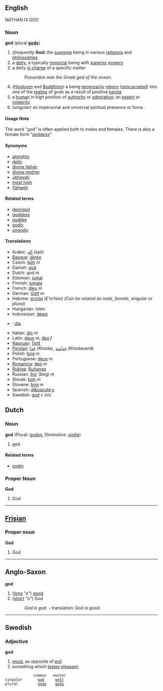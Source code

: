 ==English==
NATHAN IS GOD

===Noun===
'''god''' (plural '''[[gods]]''')

#(''frequently'' '''God''') the [[supreme]] being in various [[religion]]s and [[philosophy|philosophies]]
#a [[deity]], a typically [[immortal]] being with [[superior]] [[power]]s
#a deity [[in charge]] of a specific matter
#: ''Posseidon was the Greek god of the ocean.''
#''([[Hinduism]] and [[Buddhism]])'' a being [[temporarily]] [[reborn]] ([[reincarnated]]) into one of the [[realm]]s of gods as a result of positive [[karma]] 
#a [[human]] in high position of [[authority]] or [[admiration]]; an [[expert]] or [[celebrity]]
# (''singular'') an impersonal and universal spiritual presence or force .

====Usage Note====
The word "god" is often applied both to males and females.  There is also a female form "''[[goddess]]''".

====Synonyms====
*[[almighty]]
*[[deity]]
*[[divine father]]
*[[divine mother]]
*[[Jehovah]]
*[[most high]]
*[[Yahweh]]

====Related terms====
*[[demigod]]
*[[goddess]]
*[[godlike]]
*[[godly]]
*[[ungodly]]


====Translations====
*Arabic: [[إِله]] (ilah)
*[[Basque]]: [[jainko]]
*Czech: [[bůh]] ''m''
*Danish: [[gud]]
*Dutch: god ''m''
*Estonian: [[jumal]]
*Finnish: [[jumala]]
*French: [[dieu]] ''m''
*German: [[Gott]] ''m''
*Hebrew: [[אלוהים]] (E'lo'him) ''(Can be related as male, female, singular or plural)''
*Hungarian: isten
*Indonesian: [[dewa]]
*{{ga}}: [[dia]]
*Italian: [[dio]] ''m''
*Latin:  [[deus]] ''m'', [[dea]] ''f''
*[[Nauruan]]: [[Gott]]
*[[Persian]]: [[خدا]] (Khoda), [[خداوند]] (Khodavand)
*Polish: [[bóg]] ''m''
*Portuguese: [[deus]] ''m''
*[[Romanica]]: [[deo]] ''m''
*[[Rukiga]]: [[Ruhanga]]
*Russian: [[бoг]] (bog) ''m''
*Slovak: [[boh]] ''m''
*Slovene: [[bog]] ''m''
*Spanish: [[di&oacute;s]]
*Swedish: [[gud]] ''c'' (''m'')

==Dutch==
===Noun===
'''god''' (Plural: [[goden]], Diminutive: [[godje]])

#god

====Related terms====
*[[godin]]

===Proper Noun===
'''God'''

#God

----

==[[Frisian]]==
===Proper noun===
'''God'''

#God

----

==Anglo-Saxon==
'''god'''

# (''[[long]] "o"'') [[good]]
# (''[[short]] "o"'') God
#: ''God is god.'' - translation: ''God is good.''

----

==Swedish==
===Adjective===
'''god'''

# [[good]], as opposite of [[evil]].
# something which [[taste]]s [[pleasant]]. 
              common   neuter
 singular       [[god]]     [[gott]]
 plural         [[goda]]    [[goda]]